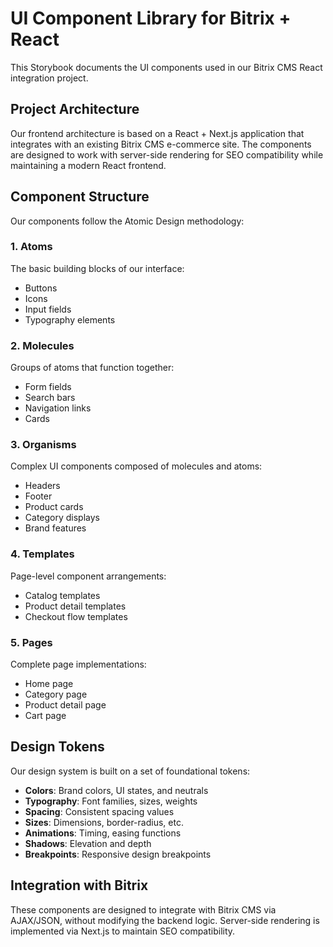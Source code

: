
<Meta title="Introduction" />

# UI Component Library for Bitrix + React

This Storybook documents the UI components used in our Bitrix CMS React integration project.

## Project Architecture

Our frontend architecture is based on a React + Next.js application that integrates with an existing Bitrix CMS e-commerce site. The components are designed to work with server-side rendering for SEO compatibility while maintaining a modern React frontend.

## Component Structure

Our components follow the Atomic Design methodology:

### 1. Atoms
The basic building blocks of our interface:
- Buttons
- Icons
- Input fields
- Typography elements

### 2. Molecules
Groups of atoms that function together:
- Form fields
- Search bars
- Navigation links
- Cards

### 3. Organisms
Complex UI components composed of molecules and atoms:
- Headers
- Footer
- Product cards
- Category displays
- Brand features

### 4. Templates
Page-level component arrangements:
- Catalog templates
- Product detail templates
- Checkout flow templates

### 5. Pages
Complete page implementations:
- Home page
- Category page
- Product detail page
- Cart page

## Design Tokens

Our design system is built on a set of foundational tokens:

- **Colors**: Brand colors, UI states, and neutrals
- **Typography**: Font families, sizes, weights
- **Spacing**: Consistent spacing values
- **Sizes**: Dimensions, border-radius, etc.
- **Animations**: Timing, easing functions
- **Shadows**: Elevation and depth
- **Breakpoints**: Responsive design breakpoints

## Integration with Bitrix

These components are designed to integrate with Bitrix CMS via AJAX/JSON, without modifying the backend logic. Server-side rendering is implemented via Next.js to maintain SEO compatibility. 